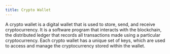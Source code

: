 ```yaml
---
title: Crypto Wallet
---
```


A crypto wallet is a digital wallet that is used to store, send, and receive cryptocurrency. It is a software program that interacts with the blockchain, the distributed ledger that records all transactions made using a particular cryptocurrency. Each crypto wallet has a unique set of keys, which are used to access and manage the cryptocurrency stored within the wallet.
